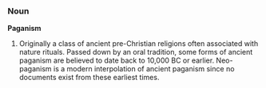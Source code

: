 ===Noun===
'''Paganism'''

# Originally a class of ancient pre-Christian religions often associated with nature rituals. Passed down by an oral tradition, some forms of ancient paganism are believed to date back to 10,000 BC or earlier. Neo-paganism is a modern interpolation of ancient paganism since no documents exist from these earliest times.